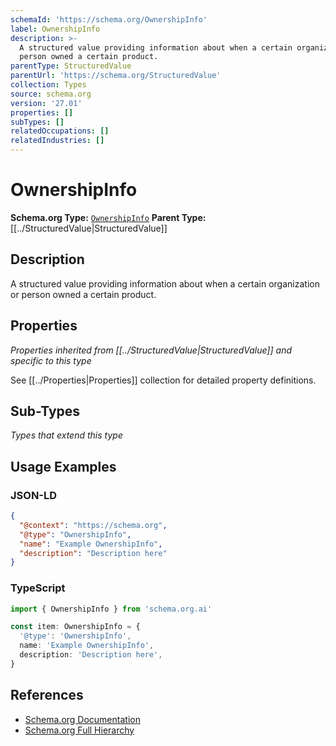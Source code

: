 ```yaml
---
schemaId: 'https://schema.org/OwnershipInfo'
label: OwnershipInfo
description: >-
  A structured value providing information about when a certain organization or
  person owned a certain product.
parentType: StructuredValue
parentUrl: 'https://schema.org/StructuredValue'
collection: Types
source: schema.org
version: '27.01'
properties: []
subTypes: []
relatedOccupations: []
relatedIndustries: []
---
```

# OwnershipInfo

**Schema.org Type:** [`OwnershipInfo`](https://schema.org/OwnershipInfo)
**Parent Type:** [[../StructuredValue|StructuredValue]]

## Description

A structured value providing information about when a certain organization or person owned a certain product.

## Properties

*Properties inherited from [[../StructuredValue|StructuredValue]] and specific to this type*

See [[../Properties|Properties]] collection for detailed property definitions.

## Sub-Types

*Types that extend this type*

## Usage Examples

### JSON-LD

```json
{
  "@context": "https://schema.org",
  "@type": "OwnershipInfo",
  "name": "Example OwnershipInfo",
  "description": "Description here"
}
```

### TypeScript

```typescript
import { OwnershipInfo } from 'schema.org.ai'

const item: OwnershipInfo = {
  '@type': 'OwnershipInfo',
  name: 'Example OwnershipInfo',
  description: 'Description here',
}
```

## References

- [Schema.org Documentation](https://schema.org/OwnershipInfo)
- [Schema.org Full Hierarchy](https://schema.org/docs/full.html)

